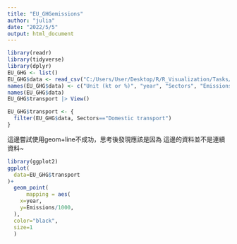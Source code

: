 ```yaml
---
title: "EU_GHGemissions"
author: "julia"
date: "2022/5/5"
output: html_document
---
```

```r
library(readr)
library(tidyverse)
library(dplyr)
EU_GHG <- list()
EU_GHG$data <- read_csv("C:/Users/User/Desktop/R/R_Visualization/Tasks/EU GHG/EU GHG emissions.csv")
names(EU_GHG$data) <- c("Unit (kt or %)", "year", "Sectors", "Emissions", "Gas", "Name" )
names(EU_GHG$data)
EU_GHG$transport |> View()

EU_GHG$transport <- {
  filter(EU_GHG$data, Sectors=="Domestic transport")
}
```

這邊嘗試使用geom+line不成功，思考後發現應該是因為
這邊的資料並不是連續資料~
```r
library(ggplot2)
ggplot(
  data=EU_GHG$transport
)+
  geom_point(
      mapping = aes(
    x=year,
    y=Emissions/1000,
  ),
  color="black",
  size=1
  )
```



